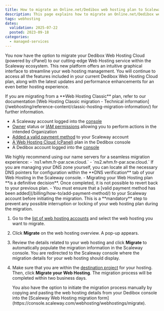```yaml
---
title: How to migrate an Online.net/Dedibox web hosting plan to Scaleway
description: This page explains how to migrate an Online.net/Dedibox web hosting plan to Scaleway.
tags: webhosting
dates:
  validation: 2025-07-22
  posted: 2023-09-18
categories:
  - managed-services
---
```




You now have the option to migrate your Dedibox Web Hosting Cloud (powered by cPanel) to our cutting-edge Web Hosting service within the Scaleway ecosystem. This new platform offers an intuitive graphical interface to streamline your web hosting management. You will continue to access all the features included in your current Dedibox Web Hosting Cloud plan, along with the latest updates and performance enhancements for an even better hosting experience.

<Message type="tip">
  If you are migrating from a **Web Hosting Classic** plan, refer to our documentation [Web Hosting Classic migration - Technical information](/webhosting/reference-content/classic-hosting-migration-information/) for further information.
</Message>

<Requirements />

- A Scaleway account logged into the [console](https://console.scaleway.com)
- [Owner](/iam/concepts/#owner) status or [IAM permissions](/iam/concepts/#permission) allowing you to perform actions in the intended Organization
- [Added a valid payment method](/billing/how-to/add-payment-method/) to your Scaleway account
- [A Web Hosting Cloud (cPanel)](/cpanel-hosting/quickstart/) plan in the Dedibox console
- A Dedibox account logged into the [console](https://console.online.net/)

<Message type="tip">
  We highly recommend using our name servers for a seamless migration experience:
    - `ns1.whm.fr-par.scw.cloud.`
    - `ns2.whm.fr-par.scw.cloud.`
  If you are managing your DNS zone yourself, you can locate all the necessary DNS pointers for configuration within the **DNS verification** tab of your Web Hosting in the Scaleway console.
</Message>

<Message type="important">
  - Migrating your Web Hosting plan **is a definitive decision**. Once completed, it is not possible to revert back to your previous plan.
  - You must ensure that a [valid payment method has been added](/billing/how-to/add-payment-method/) to your Scaleway account before initiating the migration. This is a **mandatory** step to prevent any possible interruption or locking of your web hosting plan during the migration.
</Message>

1. Go to the [list of web hosting accounts](https://console.online.net/en/mut/list) and select the web hosting you want to migrate.
2. Click **Migrate** on the web hosting overview. A pop-up appears.
3. Review the details related to your web hosting and click **Migrate** to automatically populate the migration information in the Scaleway console. You are redirected to the Scaleway console where the migration details for your web hosting should display.
4. Make sure that you are within the [destination project](/organizations-and-projects/quickstart/) for your hosting. Then, click **Migrate your Web Hosting**.
    <Lightbox image={image} alt="" />
    <Message type="note">
      The migration process will be completed within two business days.
    </Message>

    <Message type="tip">
      You also have the option to initiate the migration process manually by copying and pasting the web hosting details from your Dedibox console into the [Scaleway Web Hosting migration form](https://console.scaleway.com/webhosting/webhostings/migrate).
    </Message>